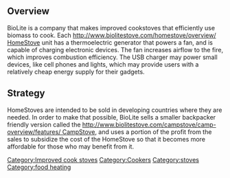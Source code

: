 == Overview ==
BioLite is a company that makes improved cookstoves that efficiently use biomass to cook. Each [[http://www.biolitestove.com/homestove/overview/ HomeStove]] unit has a thermoelectric generator that powers a fan, and is capable of charging electronic devices. The fan increases airflow to the fire, which improves combustion efficiency. The USB charger may power small devices, like cell phones and lights, which may provide users with a relatively cheap energy supply for their gadgets.

== Strategy ==
HomeStoves are intended to be sold in developing countries where they are needed. In order to make that possible, BioLite sells a smaller backpacker friendly version called the [[http://www.biolitestove.com/campstove/camp-overview/features/ CampStove]], and uses a portion of the profit from the sales to subsidize the cost of the HomeStove so that it becomes more affordable for those who may benefit from it.

[[Category:Improved cook stoves]]
[[Category:Cookers]]
[[Category:stoves]]
[[Category:food heating]]